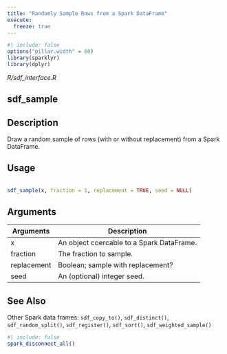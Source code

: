 ```yaml
---
title: "Randomly Sample Rows from a Spark DataFrame"
execute:
  freeze: true
---
```


```r
#| include: false
options("pillar.width" = 60)
library(sparklyr) 
library(dplyr)
```

*R/sdf_interface.R*

## sdf_sample

## Description
 Draw a random sample of rows (with or without replacement) from a Spark DataFrame. 


## Usage
```r
 
sdf_sample(x, fraction = 1, replacement = TRUE, seed = NULL) 
```

## Arguments
|Arguments|Description|
|---|---|
| x | An object coercable to a Spark DataFrame. |
| fraction | The fraction to sample. |
| replacement | Boolean; sample with replacement? |
| seed | An (optional) integer seed. |






## See Also
 Other Spark data frames:  `sdf_copy_to()`, `sdf_distinct()`, `sdf_random_split()`, `sdf_register()`, `sdf_sort()`, `sdf_weighted_sample()` 


```r
#| include: false
spark_disconnect_all()
```

